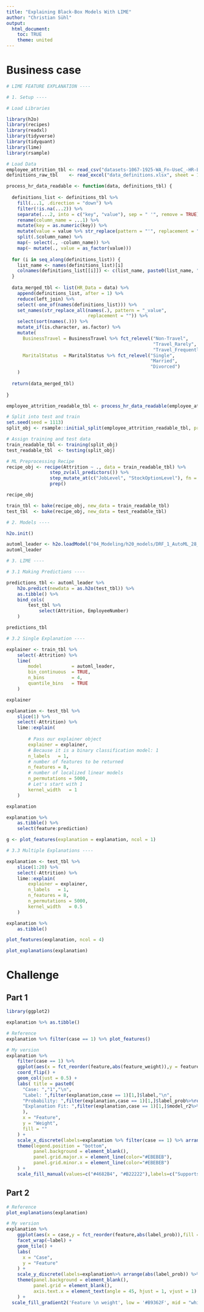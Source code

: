 ```yaml
---
title: "Explaining Black-Box Models With LIME"
author: "Christian Sühl"
output:
  html_document:
    toc: TRUE
    theme: united
---
```


# Business case
```r
# LIME FEATURE EXPLANATION ----

# 1. Setup ----

# Load Libraries 

library(h2o)
library(recipes)
library(readxl)
library(tidyverse)
library(tidyquant)
library(lime)
library(rsample)

# Load Data
employee_attrition_tbl <- read_csv("datasets-1067-1925-WA_Fn-UseC_-HR-Employee-Attrition.csv")
definitions_raw_tbl    <- read_excel("data_definitions.xlsx", sheet = 1, col_names = FALSE)

process_hr_data_readable <- function(data, definitions_tbl) {
  
  definitions_list <- definitions_tbl %>%
    fill(...1, .direction = "down") %>%
    filter(!is.na(...2)) %>%
    separate(...2, into = c("key", "value"), sep = " '", remove = TRUE) %>%
    rename(column_name = ...1) %>%
    mutate(key = as.numeric(key)) %>%
    mutate(value = value %>% str_replace(pattern = "'", replacement = "")) %>%
    split(.$column_name) %>%
    map(~ select(., -column_name)) %>%
    map(~ mutate(., value = as_factor(value))) 
  
  for (i in seq_along(definitions_list)) {
    list_name <- names(definitions_list)[i]
    colnames(definitions_list[[i]]) <- c(list_name, paste0(list_name, "_value"))
  }
  
  data_merged_tbl <- list(HR_Data = data) %>%
    append(definitions_list, after = 1) %>%
    reduce(left_join) %>%
    select(-one_of(names(definitions_list))) %>%
    set_names(str_replace_all(names(.), pattern = "_value", 
                              replacement = "")) %>%
    select(sort(names(.))) %>%
    mutate_if(is.character, as.factor) %>%
    mutate(
      BusinessTravel = BusinessTravel %>% fct_relevel("Non-Travel", 
                                                      "Travel_Rarely", 
                                                      "Travel_Frequently"),
      MaritalStatus  = MaritalStatus %>% fct_relevel("Single", 
                                                     "Married", 
                                                     "Divorced")
    )
  
  return(data_merged_tbl)
  
}

employee_attrition_readable_tbl <- process_hr_data_readable(employee_attrition_tbl, definitions_raw_tbl)

# Split into test and train
set.seed(seed = 1113)
split_obj <- rsample::initial_split(employee_attrition_readable_tbl, prop = 0.85)

# Assign training and test data
train_readable_tbl <- training(split_obj)
test_readable_tbl  <- testing(split_obj)

# ML Preprocessing Recipe 
recipe_obj <- recipe(Attrition ~ ., data = train_readable_tbl) %>%
                step_zv(all_predictors()) %>%
                step_mutate_at(c("JobLevel", "StockOptionLevel"), fn = as.factor) %>% 
                prep()

recipe_obj

train_tbl <- bake(recipe_obj, new_data = train_readable_tbl)
test_tbl  <- bake(recipe_obj, new_data = test_readable_tbl)

# 2. Models ----

h2o.init()

automl_leader <- h2o.loadModel("04_Modeling/h20_models/DRF_1_AutoML_28_20230520_183822")
automl_leader

# 3. LIME ----

# 3.1 Making Predictions ----

predictions_tbl <- automl_leader %>% 
    h2o.predict(newdata = as.h2o(test_tbl)) %>%
    as.tibble() %>%
    bind_cols(
        test_tbl %>%
            select(Attrition, EmployeeNumber)
    )

predictions_tbl

# 3.2 Single Explanation ----

explainer <- train_tbl %>%
    select(-Attrition) %>%
    lime(
        model           = automl_leader,
        bin_continuous  = TRUE,
        n_bins          = 4,
        quantile_bins   = TRUE
    )

explainer

explanation <- test_tbl %>%
    slice(1) %>%
    select(-Attrition) %>%
    lime::explain(
    
        # Pass our explainer object
        explainer = explainer,
        # Because it is a binary classification model: 1
        n_labels   = 1,
        # number of features to be returned
        n_features = 8,
        # number of localized linear models
        n_permutations = 5000,
        # Let's start with 1
        kernel_width   = 1
    )

explanation

explanation %>%
    as.tibble() %>%
    select(feature:prediction) 

g <- plot_features(explanation = explanation, ncol = 1)

# 3.3 Multiple Explanations ----

explanation <- test_tbl %>%
    slice(1:20) %>%
    select(-Attrition) %>%
    lime::explain(
        explainer = explainer,
        n_labels   = 1,
        n_features = 8,
        n_permutations = 5000,
        kernel_width   = 0.5
    )

explanation %>%
    as.tibble()

plot_features(explanation, ncol = 4)

plot_explanations(explanation)


```

# Challenge
## Part 1
```r
library(ggplot2)

explanation %>% as.tibble()

# Reference
explanation %>% filter(case == 1) %>% plot_features()

# My version
explanation %>%
    filter(case == 1) %>%
    ggplot(aes(x = fct_reorder(feature,abs(feature_weight)),y = feature_weight,fill = feature_weight < 0)) +
    coord_flip() +
    geom_col(just = 0.5) + 
    labs( title = paste0(
      "Case: ","1","\n",
      "Label: ",filter(explanation,case == 1)[1,]$label,"\n",
      "Probability: ",filter(explanation,case == 1)[1,]$label_prob%>%round(2),"\n",
      "Explanation Fit: ",filter(explanation,case == 1)[1,]$model_r2%>%round(2),"\n"
      ),
      x = "Feature",
      y = "Weight",
      fill = ""
    ) +
    scale_x_discrete(labels=explanation %>% filter(case == 1) %>% arrange(abs(feature_weight)) %>% .$feature_desc) +
    theme(legend.position = "bottom",
          panel.background = element_blank(),
          panel.grid.major.x = element_line(color="#EBEBEB"),
          panel.grid.minor.x = element_line(color="#EBEBEB")
    ) +
    scale_fill_manual(values=c("#4682B4", "#B22222"),labels=c("Supports","Contradics"))
```

## Part 2
```r
# Reference
plot_explanations(explanation)

# My version
explanation %>%
    ggplot(aes(x = case,y = fct_reorder(feature,abs(label_prob)),fill = feature_weight)) +
    facet_wrap(~label) + 
    geom_tile() + 
    labs(
      x = "Case",
      y = "Feature"
    ) +
    scale_y_discrete(labels=explanation%>% arrange(abs(label_prob)) %>% .$feature_desc) +
    theme(panel.background = element_blank(),
          panel.grid = element_blank(),
          axis.text.x = element_text(angle = 45, hjust = 1, vjust = 1)
    ) +
  scale_fill_gradient2('Feature \n weight', low = '#B9362F', mid = "white", high = '#4B85B6')
```
